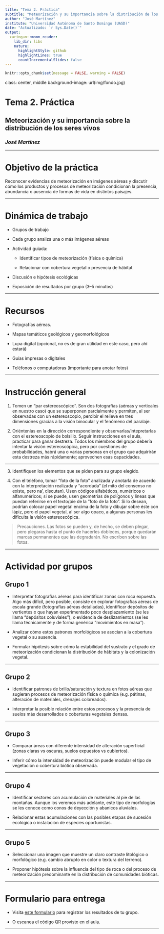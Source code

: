 ```yaml
---
title: "Tema 2. Práctica"
subtitle: "Meteorización y su importancia sobre la distribución de los seres vivos"
author: "José Martínez"
institute: "Universidad Autónoma de Santo Domingo (UASD)"
date: "Actualizado: `r Sys.Date()`"
output:
  xaringan::moon_reader:
    lib_dir: libs
    nature:
      highlightStyle: github
      highlightLines: true
      countIncrementalSlides: false
---
```


```r
knitr::opts_chunk$set(message = FALSE, warning = FALSE)
```

class: center, middle
background-image: url(img/fondo.jpg)

# Tema 2. Práctica
## Meteorización y su importancia sobre la distribución de los seres vivos
### *José Martínez*

---

# Objetivo de la práctica

Reconocer evidencias de meteorización en imágenes aéreas y discutir cómo los productos y procesos de meteorización condicionan la presencia, abundancia o ausencia de formas de vida en distintos paisajes.

---

# Dinámica de trabajo

- Grupos de trabajo

- Cada grupo analiza una o más imágenes aéreas

- Actividad guiada:

  - Identificar tipos de meteorización (física o química)
  
  - Relacionar con cobertura vegetal o presencia de hábitat
  
- Discusión e hipótesis ecológicas

- Exposición de resultados por grupo (3–5 minutos)

---

# Recursos

- Fotografías aéreas.

- Mapas temáticos geológicos y geomorfológicos

- Lupa digital (opcional, no es de gran utilidad en este caso, pero ahí estará)

- Guías impresas o digitales

- Teléfonos o computadoras (importante para anotar fotos)

---

# Instrucción general

1. Tomen un "par estereoscópico". Son dos fotografías (aéreas y verticales en nuestro caso) que se superponen parcialmente y permiten, al ser observadas con un estereoscopio, percibir el relieve en tres dimensiones gracias a la visión binocular y el fenómeno del paralaje.

2. Oriéntenlas en la dirección correspondiente y observarlas/intepretarlas con el estereoscopio de bolsillo. Seguir instrucciones en el aula, practicar para ganar destreza. Todos los miembros del grupo debería intentar la visión estereoscópica, pero por cuestiones de probabilidades, habrá una o varias personas en el grupo que adquirirán esta destreza más rápidamente; aprovechen esas capacidades.

---

3. Identifiquen los elementos que se piden para su grupo elegido.

4. Con el teléfono, tomar "foto de la foto" analizada y anotarla de acuerdo con la interpretación realizada y "acordada" (el mito del consenso no existe, pero na', discutan). Usen códigos alfabéticos, numéricos o alfanuméricos; si se puede, usen geometrías de polígonos y lineas que puedan referirse en el texto/pie de la "foto de la foto". Si lo desean, podrían colocar papel vegetal encima de la foto y dibujar sobre éste con lápiz, pero el papel vegetal, al ser algo opaco, a algunas personas les dificulta la visión estereoscópica.

> Precauciones. Las fotos se pueden y, de hecho, se deben plegar, pero plegaras hasta el punto de hacerles dobleces, porque quedarán marcas permanentes que las degradarán. No escriben sobre las fotos.

---

# Actividad por grupos

## Grupo 1

- Interpretar fotografías aéreas para identificar zonas con roca expuesta. Algo más difícil, pero posible, consiste en explorar fotografías aéreas de escala grande (fotografías aéreas detalladas), identificar depósitos de vertientes o que hayan experimentado poco desplazamiento (se les llama "depósitos coluviales"), o evidencia de deslizamientos (se les llama técnicamente y de forma genérica "movimientos en masa").

- Analizar cómo estos patrones morfológicos se asocian a la cobertura vegetal o su ausencia.

- Formular hipótesis sobre cómo la estabilidad del sustrato y el grado de meteorización condicionan la distribución de hábitats y la colonización vegetal.

---

## Grupo 2

- Identificar patrones de brillo/saturación y textura en fotos aéreas que sugieran procesos de meteorización física o química (e.g. pátinas, alteración de materiales, drenajes coloreados).

- Interpretar la posible relación entre estos procesos y la presencia de suelos más desarrollados o coberturas vegetales densas.

---

## Grupo 3

- Comparar áreas con diferente intensidad de alteración superficial (zonas claras vs oscuras, suelos expuestos vs cubiertos).

- Inferir cómo la intensidad de meteorización puede modular el tipo de vegetación o cobertura biótica observada.

---

## Grupo 4

- Identificar sectores con acumulación de materiales al pie de las montañas. Aunque los veremos más adelante, este tipo de morfologías se les conoce como conos de deyección y abanicos aluviales.

- Relacionar estas acumulaciones con las posibles etapas de sucesión ecológica o instalación de especies oportunistas.

---

## Grupo 5

- Seleccionar una imagen que muestre un claro contraste litológico o morfológico (e.g. cambio abrupto en color o textura del terreno).

- Proponer hipótesis sobre la influencia del tipo de roca o del proceso de meteorización predominante en la distribución de comunidades bióticas.


---

# Formulario para entrega

- Visita [este formulario]() para registrar los resultados de tu grupo.

- O escanea el código QR provisto en el aula.

---
